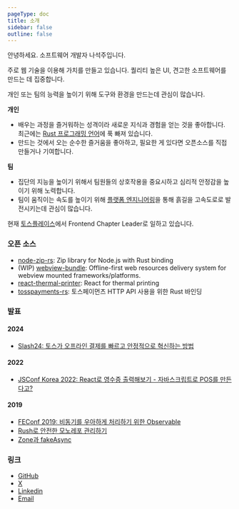 ```yaml
---
pageType: doc
title: 소개
sidebar: false
outline: false
---
```


안녕하세요. 소프트웨어 개발자 나석주입니다.

주로 웹 기술을 이용해 가치를 만들고 있습니다. 퀄리티 높은 UI, 견고한 소프트웨어를 만드는 데 집중합니다.

개인 또는 팀의 능력을 높이기 위해 도구와 환경을 만드는데 관심이 많습니다.

**개인**
- 배우는 과정을 즐거워하는 성격이라 새로운 지식과 경험을 얻는 것을 좋아합니다. 최근에는 [Rust 프로그래밍 언어](https://www.rust-lang.org/)에 푹 빠져 있습니다.
- 만드는 것에서 오는 순수한 즐거움을 좋아하고, 필요한 게 있다면 오픈소스를 직접 만들거나 기여합니다.

**팀**
- 집단의 지능을 높이기 위해서 팀원들의 상호작용을 중요시하고 심리적 안정감을 높이기 위해 노력합니다.
- 팀이 움직이는 속도를 높이기 위해 [플랫폼 엔지니어링](https://learn.microsoft.com/ko-kr/platform-engineering/what-is-platform-engineering)을 통해 흙길을 고속도로로 발전시키는데 관심이 많습니다.

현재 [토스플레이스](https://tossplace.com)에서 Frontend Chapter Leader로 일하고 있습니다.


### 오픈 소스

- [node-zip-rs](https://github.com/seokju-na/node-zip-rs): Zip library for Node.js with Rust binding
- (WIP) [webview-bundle](https://github.com/seokju-na/webview-bundle): Offline-first web resources delivery system for webview mounted frameworks/platforms.
- [react-thermal-printer](https://github.com/seokju-na/react-thermal-printer): React for thermal printing
- [tosspayments-rs](https://github.com/seokju-na/tosspayments-rs): 토스페이먼츠 HTTP API 사용을 위한 Rust 바인딩


### 발표

#### 2024

- [Slash24: 토스가 오프라인 결제를 빠르고 안정적으로 혁신하는 방법](https://toss.im/slash-24/sessions/4)

#### 2022

- [JSConf Korea 2022: React로 영수증 출력해보기 - 자바스크립트로 POS를 만든다고?](https://slides.com/seokjume/react-thermal-print)

#### 2019

- [FEConf 2019: 비동기를 우아하게 처리하기 위한 Observable](https://slides.com/seokjume/observable)
- [Rush로 안전한 모노레포 관리하기](https://drive.google.com/open?id=1NVbOu5mWLr6Rz6r_iJW7Was1EttfSzt3)
- [Zone과 fakeAsync](https://drive.google.com/open?id=14iqzQcqxeZtyjWWTdxv7xrmFyqKUyIo_)

### 링크

- [GitHub](https://github.com/seokju-na)
- [X](https://x.com/seokjume)
- [Linkedin](https://www.linkedin.com/in/seokjume)
- [Email](mailto:seokju.me@gmail.com)
